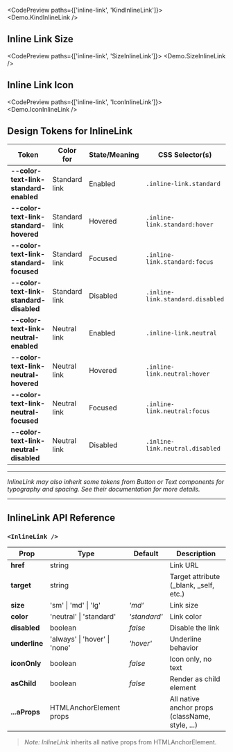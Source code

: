 
<CodePreview paths={['inline-link', 'KindInlineLink']}>
  <Demo.KindInlineLink />
</CodePreview>

## Inline Link Size

<CodePreview paths={['inline-link', 'SizeInlineLink']}>
  <Demo.SizeInlineLink />
</CodePreview>

## Inline Link Icon

<CodePreview paths={['inline-link', 'IconInlineLink']}>
  <Demo.IconInlineLink />
</CodePreview>

## Design Tokens for InlineLink

| **Token**                               | **Color for** | **State/Meaning** | **CSS Selector(s)**              |
| --------------------------------------- | ------------- | ----------------- | -------------------------------- |
| **--color-text-link-standard-enabled**  | Standard link | Enabled           | `.inline-link.standard`          |
| **--color-text-link-standard-hovered**  | Standard link | Hovered           | `.inline-link.standard:hover`    |
| **--color-text-link-standard-focused**  | Standard link | Focused           | `.inline-link.standard:focus`    |
| **--color-text-link-standard-disabled** | Standard link | Disabled          | `.inline-link.standard.disabled` |
| **--color-text-link-neutral-enabled**   | Neutral link  | Enabled           | `.inline-link.neutral`           |
| **--color-text-link-neutral-hovered**   | Neutral link  | Hovered           | `.inline-link.neutral:hover`     |
| **--color-text-link-neutral-focused**   | Neutral link  | Focused           | `.inline-link.neutral:focus`     |
| **--color-text-link-neutral-disabled**  | Neutral link  | Disabled          | `.inline-link.neutral.disabled`  |

---

_InlineLink may also inherit some tokens from Button or Text components for typography and spacing. See their documentation for more details._

---

## InlineLink API Reference

### `<InlineLink />`

| **Prop**      | **Type**                      | **Default**  | **Description**                                 |
| ------------- | ----------------------------- | ------------ | ----------------------------------------------- |
| **href**      | string                        |              | Link URL                                        |
| **target**    | string                        |              | Target attribute (\_blank, \_self, etc.)        |
| **size**      | 'sm' \| 'md' \| 'lg'          | _'md'_       | Link size                                       |
| **color**     | 'neutral' \| 'standard'       | _'standard'_ | Link color                                      |
| **disabled**  | boolean                       | _false_      | Disable the link                                |
| **underline** | 'always' \| 'hover' \| 'none' | _'hover'_    | Underline behavior                              |
| **iconOnly**  | boolean                       | _false_      | Icon only, no text                              |
| **asChild**   | boolean                       | _false_      | Render as child element                         |
| **...aProps** | HTMLAnchorElement props       |              | All native anchor props (className, style, ...) |

> _Note:_ _InlineLink_ inherits all native props from HTMLAnchorElement.
